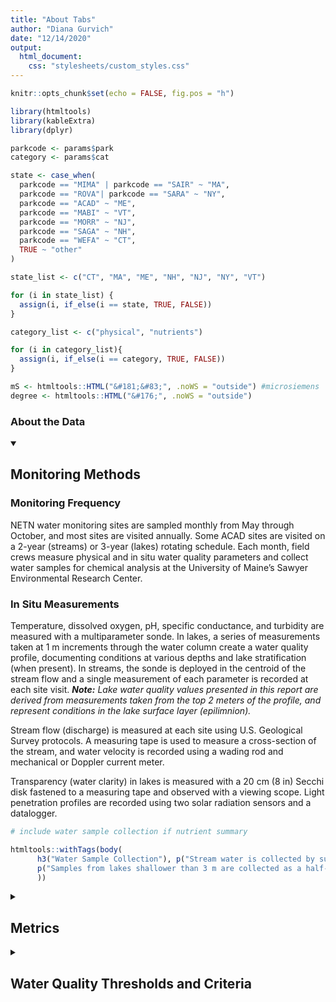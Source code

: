 ```yaml
---
title: "About Tabs"
author: "Diana Gurvich"
date: "12/14/2020"
output: 
  html_document:
    css: "stylesheets/custom_styles.css"
---
```

```r
knitr::opts_chunk$set(echo = FALSE, fig.pos = "h")

```

```r
library(htmltools)
library(kableExtra)
library(dplyr)
```

```r

parkcode <- params$park
category <- params$cat

state <- case_when(
  parkcode == "MIMA" | parkcode == "SAIR" ~ "MA",
  parkcode == "ROVA"| parkcode == "SARA" ~ "NY",
  parkcode == "ACAD" ~ "ME",
  parkcode == "MABI" ~ "VT",
  parkcode == "MORR" ~ "NJ",
  parkcode == "SAGA" ~ "NH",
  parkcode == "WEFA" ~ "CT",
  TRUE ~ "other"
)

state_list <- c("CT", "MA", "ME", "NH", "NJ", "NY", "VT")

for (i in state_list) {
  assign(i, if_else(i == state, TRUE, FALSE))
}

category_list <- c("physical", "nutrients")

for (i in category_list){
  assign(i, if_else(i == category, TRUE, FALSE))
}

```

```r

mS <- htmltools::HTML("&#181;&#83;", .noWS = "outside") #microsiemens
degree <- htmltools::HTML("&#176;", .noWS = "outside")

```

### About the Data

<details open><summary><h2>Monitoring Methods</h2></summary>

<h3>Monitoring Frequency</h3> NETN water monitoring sites are sampled monthly from May through October, and most sites are visited annually. Some ACAD sites are visited on a 2-year (streams) or 3-year (lakes) rotating schedule. Each month, field crews measure physical and in situ water quality parameters and collect water samples for chemical analysis at the University of Maine’s Sawyer Environmental Research Center.

<h3>In Situ Measurements</h3> Temperature, dissolved oxygen, pH, specific conductance, and turbidity are measured with a multiparameter sonde. In lakes, a series of measurements taken at 1 m increments through the water column create a water quality profile, documenting conditions at various depths and lake stratification (when present). In streams, the sonde is deployed in the centroid of the stream flow and a single measurement of each parameter is recorded at each site visit. <strong><em>Note:</strong> Lake water quality values presented in this report are derived from measurements taken from the top 2 meters of the profile, and represent conditions in the lake surface layer (epilimnion).</em>

Stream flow (discharge) is measured at each site using U.S. Geological Survey protocols. A measuring tape is used to measure a cross-section of the stream, and water velocity is recorded using a wading rod and mechanical or Doppler current meter. 

Transparency (water clarity) in lakes is measured with a 20 cm (8 in) Secchi disk fastened to a measuring tape and observed with a viewing scope. Light penetration profiles are recorded using two solar radiation sensors and a datalogger. 

```r
# include water sample collection if nutrient summary

htmltools::withTags(body(
      h3("Water Sample Collection"), p("Stream water is collected by submerging the sample bottle directly in the centroid of the streamflow with a gloved hand. Samples are analyzed for Acid Neutralizing Capacity (ANC), total phosphorus (TP), total nitrogen (TN), and dissolved organic carbon (DOC)."),
      p("Samples from lakes shallower than 3 m are collected as a half-meter grab sample. Samples from lakes deeper than 3 m are collected with a weighted core sample tube lowered to the bottom of the epilimnion, creating a composite sample of water from all depths of the surface layer. Lake samples are analyzed for Acid Neutralizing Capacity (ANC), total phosphorus (TP), total nitrogen (TN), and chlorophyll", em("a."))
      ))

```

</details>

<details><summary><h2>Metrics</h2></summary>

```r

#cat("<h2>About the Metrics:</h2>", "\n")
#DO, pH, Spc, temp, discharge

htmltools::withTags(body(
        
  # Dissolved Oxygen
  h3("Dissolved Oxygen (DO) in mg/L or % saturation"), p("Dissolved oxygen (DO) is a measure of the amount of oxygen in water, and is necessary in aquatic systems for the survival and growth of many aquatic organisms. DO can enter water by photosynthesis of plants or directly from the atmosphere, and it is lost by temperature rise, plant and animal respiration, and bio-chemical reactions. The DO concentration of surface water also depends on water temperature and air pressure. High pressures and cool temperatures allow more oxygen to be dissolved in the water. Due to changes in temperature, DO has strong daily and seasonal variability."),
  p("Low DO is highly concerning because of its detrimental effects on aquatic life. Conditions that generally contribute to low DO include warm temperatures, low flows, water stagnation, shallow gradients in streams, organic matter inputs, and high respiration rates. Decay of excessive organic debris from aquatic plants, municipal or industrial discharges, or storm runoff can also cause low DO. "),
  p("There are two measures of DO: milligrams per liter (mg/L) and % saturation. Milligrams per liter indicates the absolute amount of oxygen present in the water, whereas % saturation indicates how much is present as compared to a theoretical maximum determined by water temperature.", em(strong("Note:"), "This summary reports DO in mg/L only.")),
  
  # pH
  h3("pH"), p("pH is important to aquatic life because it has a profound impact on the toxicity and solubility of many chemicals, such as ammonia, aluminum, and some other contaminants. This is because changes in pH affect the dissociation of weak acids or bases, which in turn affects their toxicity. For example, hydrogen cyanide toxicity to fish increases with lowered pH, whereas rapid increases in pH increase NH3 (ammonia) concentrations. Metal mobility is also enhanced by low pH, which can have a significant impact on water bodies located in areas contaminated by acid deposition or heavy metals (e.g. mining)."),
  p("The pH of water is measured on a scale that most commonly ranges from 0 (acid) to 14 (basic/alkaline). The pH scale is logarithmic, meaning each pH unit increase represents a 10x decrease in hydrogen ion concentration. For comparative reference, pure water has a pH of 7 (neutral)."),
  
  # Specific Conductance
  h3("Specific Conductance"), p("Specific conductance is a temperature-corrected measure of the electrical conductivity of water and is directly related to ion concentration. The capacity of water to conduct an electrical current, i.e. its conductivity, is highly dependent on temperature and may change as much as 3% for each 1", degree, "C change. Thus, it is necessary to correct for temperature because a significant change in conductivity may simply be due to water temperature and not due to changes in ions in the water."),
  p("Water flow, whether it is from a spring, groundwater, rain, confluence or other sources can affect the conductivity of water. For example, low-conductivity streams typically have less groundwater input than high-conductivity streams.  As a result, their flow and temperature regimes are more dynamic. Likewise, reductions in flow from dams or river diversions can also alter conductivity levels. Although an increase in conductivity may indicate an increase of an ion that is toxic to aquatic life, the conductivity of a water body has little to no direct effect on aquatic life."), 
  p("Specific conductance is also useful in estimating the concentration of dissolved solids in water. Electric current is carried by dissolved inorganic solids such as chloride, carbonate, nitrate, sulfate, and phosphate anions (negatively charged particles), as well as sodium, calcium, magnesium, potassium, iron, and aluminum cations (positively charged particles). Discharges to surface waters can change the conductivity depending on their composition. A failing sewage system would raise the conductivity because of the presence of chloride, phosphate, and nitrate, while an oil spill would lower the conductivity. Other common sources of pollution that can affect specific conductance are de-icing salts, dust reducing compounds, and agriculture (primarily from the liming of fields)."),
  p("Conductivity is measured in microsiemens per centimeter (", mS, "/cm). For reference, distilled water has a conductivity in the range of 0.5 to 3 ", mS,"/cm, while the conductivity of rivers in the United States generally ranges from 50 to 1500 ", mS, "/cm. Studies of inland fresh waters indicate that streams supporting good mixed fisheries have a range between 150 and 500 ", mS, "/cm. Conductivity outside this range could indicate that the water is not suitable for certain species of fish or macroinvertebrates. By contrast, industrial waters can range as high as 10,000 ", mS,"/cm."),
  
  # Water temp
  h3("Water Temperature"), p("Several of the water chemistry parameters are water temperature dependent, such as DO and specific conductance. High temperature can also stress aquatic organisms, particularly those adapted to habitats with cooler temperatures such as trout. Temperature is reported in ", degree, "C."),
  
  # More info about discharge could go here, currently focused on methods
      
      ))

```

```r

#cat("<h2>About the Metrics:</h2>", "\n")
# ANC, TP, TN, Chlor a

htmltools::withTags(body(
  
  # ANC
  h3("Acid Neutralizing Capacity (ANC)"), p("ANC is a measure of the amount of compounds in the water that neutralize low pH, making it the prime indicator of a waterbody’s susceptibility to acid inputs. The higher the ANC of a waterbody, the better equipped it is to resist the effects of acid. The measured ANC refers to the alkalinity of an unfiltered water sample. This is different than the pH of the stream, as pH measures acidity, but does not measure buffering capacity. ANC is typically caused by anions (negatively charged particles) in natural waters that can enter into a chemical reaction with a strong acid. These are primarily the carbonate", HTML("(CO<sub>3</sub><sup>2-</sup>)"), "and bicarbonate", HTML("(HCO<sub>3-</sub>)"), "ions. Borates, phosphates, silicates, arsenate, and ammonium can also contribute to alkalinity when present."),
  
  # TP
  h3("Total Phosphorus (TP)"), p("Phosphorus (P) is one of the major nutrients needed for plant growth. It is generally present in small amounts in natural freshwater systems and typically limits the plant growth in streams and ponds. Several forms of phosphorus can be tested, and total phosphorus (TP) was selected as the most meaningful measure of this nutrient for NETN.  TP is a measure of both inorganic and organic forms of phosphorus and is the common water quality standard or criteria metric."),
  
  # TN
  h3("Total Nitrogen (TN)"), p("Nitrogen (N), often the limiting nutrient in marine waters, is an essential plant element and can also be the limiting nutrient in some freshwater systems. The importance of nitrogen in the aquatic environment varies according to the relative amounts of the forms of nitrogen present, including nitrate, nitrite, and ammonia. Nitrate is one of the dissolved, inorganic forms of nitrogen most available for biological uptake and the chemical transformation that can lead to eutrophication of water bodies. Nitrate is highly mobile in surface and groundwater and may seep into streams, lakes, and estuaries from groundwater enriched by animal or human wastes and commercial fertilizers. High concentrations of nitrate can enhance the growth of algae and aquatic plants in a manner similar to phosphorus enrichment and thus cause eutrophication of a water body. Total nitrogen (TN) is a measure of all forms of nitrogen (organic and inorganic) and was chosen as the most useful N metric for NETN water monitoring."),
  
  # Chlor a
  h3("Chlorophyll", em("a")), p("The amount of chlorophyll", em("a"), "in a water sample is a measure of the concentration of suspended phytoplankton and can be used as an indicator of algal biomass and thus of water quality. Chlorophyll", em("a"), "is responsible for photosynthesis and is found in various forms within the living cells of algae, phytoplankton, and other aquatic plant matter. Like other biological response variables, chlorophyll", em("a"), "tends to integrate the stresses of various parameters over time, and thus is often an important nutrient-stress parameter to measure.")
  
    ))

```

</details>

<details><summary><h2>Water Quality Thresholds and Criteria</h2></summary>

<h3>EPA Ecoregional Nutrient Criteria</h3> EPA Ecoregion # water quality criteria are also used as a benchmark in this summary. EPA water quality criteria for nutrients help translate narrative criteria within State or Tribal water quality standards by establishing values for causal variables (e.g., total nitrogen and total phosphorus) and response variables (e.g., turbidity and chlorophyll a). Causal variables are necessary to provide sufficient protection of designated uses before impairment occurs and to maintain downstream uses. Early response variables are necessary to provide warning signs of possible impairment and to integrate the effects of variable and potentially unmeasured nutrient loads.

These criteria were developed specifically for Ecoregion # (which includes the entire states of State 1, State 2, and etc.) and are designed to represent conditions of surface waters that are minimally impacted by human activities and thus protect against the adverse effects of nutrient over-enrichment from cultural eutrophication. The values are EPA’s scientific recommendations regarding ambient concentrations of nutrients that protect aquatic resource quality. They do not have any regulatory impact or meaning.

The criteria were established based on the lower 25th percentile of waterbodies that EPA found data for. This percentile of all waterbodies is expected to approximately correspond to the 75th percentile of reference (undisturbed) waterbodies. In other words, 75% of waterbodies in the ecoregion do not meet the criteria, nor do roughly 25% of reference waterbodies.

```r

# classify parks by ecoregion, turn tables on and off?

```

```r

lake_kbl <- function(df) {
  kable(df, col.names = c(
        "Water quality classification code",
        "Maximum Temperature (&#176;F)",
        "Minimum Dissolved Oxygen (mg/L)",
        "pH Range (standard units)",
        "Maximum Total Nitrogen (mg/L)",
        "Maximum Total Phosphorus (&#181;g/L)",
        "Maximum Chlorophyll <em>a</em> (&#181;g/L)",
        "Minimum Secchi Disk Depth (m)"), escape = F) %>% 
        kable_styling() %>% 
        collapse_rows()
}

stream_kbl <- function(df) {
  kable(df, col.names = c(
        "Water quality classification code",
        "Maximum Temperature (&#176;F)",
        "Minimum Dissolved Oxygen (mg/L)",
        "pH Range (standard units)",
        "Maximum Total Nitrogen (mg/L)",
        "Maximum Total Phosphorus (&#181;g/L)",
        "Turbidity (NTU)"), escape = F) %>% 
        kable_styling() %>% 
        collapse_rows()
}

```

```r

htmltools::withTags(body(
  h3("Connecticut State Water Quality Standards"), 
  p("Connecticut water quality standards define ranges of total phosphorus, total nitrogen, chlorophyll a, and Secchi disk transparency which are assessed collectively to determine the trophic state of a lake or pond. For the purpose of determining consistency with the water quality standard, the natural trophic state of a lake or pond is compared with the current trophic state to determine if it has been altered due to excessive anthropogenic inputs. Lakes and ponds in advanced trophic states which exceed their natural trophic state due to anthropogenic sources are considered to be inconsistent with water quality standards.")
  
    ))

htmltools::withTags(h3("Connecticut lake and pond water quality standards"))

ct_lake <- data.frame(col1=c("Mesotrophic", "Eutrophic"),
                 col2=c("85, or maximum of 4&#176; increase from natural conditions"),
                 col3=c("5.0"),
                 col4=c("6.5&ndash;8.0"),
                 col5=c("0.2&ndash;0.6", "0.6&ndash;1.0"),
                 col6=c("10&ndash;30", "30&ndash;50"),
                 col7=c("2&ndash;15", "15&ndash;30"),
                 col8=c("2&ndash;6", "1&ndash;2")) 

lake_kbl(ct_lake)

```

```r

htmltools::withTags(body(
  h3("Maine State Water Quality Standards"), 
  p("All waters in national parks are considered outstanding national resource waters (ONRW) in Maine. The water quality of ONRW must be maintained and protected. Class AA is the highest classification and its standards shall be applied to waters that are outstanding natural resources."),
  p('“Class AA waters must be of such quality that they are suitable for the designated uses of drinking water after disinfection, fishing, agriculture, recreation in and on the water, navigation, and as habitat for fish and other aquatic life. The habitat must be characterized as free-flowing and natural. The aquatic life, DO, and bacteria content of Class AA waters shall be as naturally occurs”. No quantitative criteria are given for AA waters, but DO content of Class A waters (the next lowest classification) “shall be not less than 7 parts per million [7 mg/L] or 75 percent of saturation, whichever is higher”. '),
  p('Great ponds and natural ponds and lakes less than 10 acres in size are all classified as Class GPA waters. “Class GPA waters must be of such quality that they are suitable for the designated uses of drinking water after disinfection, recreation in and on the water, fishing, agriculture, industrial process and cooling water supply, hydroelectric power generation, navigation, and as habitat for fish and other aquatic life. The habitat must be characterized as natural”.'),
  p('“Class GPA waters shall be described by their trophic state based on measures of the chlorophyll a content, Secchi Disk Depth (SD), total phosphorus content, and other appropriate criteria.” Water quality standards for Maine indicate that class GPA waters “shall have a stable or decreasing trophic state, subject only to natural fluctuations, and shall be free of culturally induced algal blooms”.')
  
    ))

htmltools::withTags(h3("Maine stream water quality standards"))

me_stream <- data.frame(col1=c("AA"),
                 col2=c("As naturally occurs)"), 
                 col3=c("7.0 (or 75% saturation)"),
                 col4=c("As naturally occurs"),
                 col5=c("As naturally occurs"),
                 col6=c("As naturally occurs"),
                 col7=c("&ndash;"))

stream_kbl(me_stream)

htmltools::withTags(h3("Maine lake and pond water quality standards"))

me_lake <- data.frame(col1=c("GPA"),
                 col2=c("As naturally occurs"), 
                 col3=c("As naturally occurs"),
                 col4=c("As naturally occurs"),
                 col5=c("As naturally occurs"),
                 col6=c("As naturally occurs"),
                 col7=c("As naturally occurs"),
                 col8=c("As naturally occurs"))

lake_kbl(me_lake)

```

```r

htmltools::withTags(body(
  h3("Massachusetts State Water Quality Standards"), 
  p('Massachusetts surface water quality standards designate Class A waters as “excellent habitat for fish, other aquatic life and wildlife, and suitable for primary and secondary contact recreation”. ORW is used to denote those waters, other than Public Water Supplies, designated for protection as outstanding resources. The DO concentrations of Class A waters “shall not be less than 6.0 mg/L in cold water fisheries and not less than 5.0 mg/L in warm water fisheries. Where natural background conditions are lower, DO shall not be less than natural background conditions.” Temperature “Shall not exceed 68', degree, 'F (20', degree, 'C) based on the mean of the daily maximum temperature over a seven day period in cold water fisheries, unless naturally occurring… Temperature shall not exceed 83', degree,'F (28', degree,'C) in warm water fisheries… pH shall be in the range of 6.5 through 8.3 standard units but not more than 0.5 units outside of the natural background range… These waters shall be free from color and turbidity in concentrations or combinations that are aesthetically objectionable or would impair any use assigned to this class”.')
  
    ))

htmltools::withTags(h3("Massachusetts stream water quality standards"))

ma_stream <- data.frame(col1=c("A"),
                 col2=c("68 (cold)", "83 (warm)"), 
                 col3=c("6.0 (cold)", "5.0 (warm)"),
                 col4=c("6.5&ndash;8.3"),
                 col5=c("As naturally occurs"),
                 col6=c("As naturally occurs"),
                 col7=c("Not objectionable and does not impair use"))

stream_kbl(ma_stream)

```

```r

htmltools::withTags(body(
  h3("New Hampshire State Water Quality Standards"), 
  p('Surface waters designated as natural are considered outstanding resource waters (ORW) in New Hampshire. “Water quality shall be maintained and protected in surface waters that constitute ORW”. Class A is the most protective surface water classification in New Hampshire’s Surface Water Quality Regulations.'),
  p('According to the standards, “Class A waters shall have a dissolved oxygen content of at least 75% saturation, based on a daily average, and an instantaneous minimum of at least 6 mg/L at any place or time except as naturally occurs… For the period from October 1st to May 14th, in areas identified by the fish and game department as cold water fish spawning areas of species whose early life stages are not directly exposed to the water, the 7 day mean dissolved oxygen concentration shall be at least 9.5 mg/L and the instantaneous minimum dissolved oxygen concentration shall be at least 8 mg/L… surface waters within the top 25 percent of depth of thermally unstratified lakes, ponds, impoundments and reservoirs or within the epilimnion shall contain a dissolved oxygen content of at least 75 percent saturation, based on a daily average and an instantaneous minimum dissolved oxygen content of at least 5 mg/L.”'),
  p('The standards state that Class A waters shall contain no color, turbidity, phosphorus, or nitrogen “unless naturally occurring.” Additionally, “there shall be no change in temperature in class A waters, unless naturally occurring… The pH of Class A waters shall be as naturally occurs. The pH of Class B waters shall be 6.5 to 8.0, unless due to natural causes”. The standards also provide criteria for ammonia that vary by pH, temperature and the animal species of concern for toxicity (general, salmonids, or fish).')
  
    ))

htmltools::withTags(h3("New Hampshire stream water quality standards"))

nh_stream <- data.frame(col1=c("A"),
                 col2=c("As naturally occurs"), 
                 col3=c("6.0 (or 75% saturation)"),
                 col4=c("6.5&ndash;8.0"),
                 col5=c("As naturally occurs"),
                 col6=c("As naturally occurs"),
                 col7=c("As naturally occurs"))

stream_kbl(nh_stream)
  
htmltools::withTags(h3("New Hampshire lake and pond water quality standards"))

nh_lake <- data.frame(col1=c("Ponds"),
                 col2=c("As naturally occurs"), 
                 col3=c("5.0 (or 75% saturation)"),
                 col4=c("6.5&ndash;8.0"),
                 col5=c("As naturally occurs"),
                 col6=c("As naturally occurs"),
                 col7=c("&ndash;"),
                 col8=c("&ndash;"))

lake_kbl(nh_lake)

```

```r

htmltools::withTags(body(
  h3("New Jersey State Water Quality Standards"), 
  p("New Jersey water quality standards designate the general surface water classification applied to freshwater bodies as FW. FW1 means those freshwater bodies that are to be maintained in their natural state of quality and not subjected to any man-made wastewater discharges or increases in runoff from anthropogenic activities. These waters are set aside for posterity because of their clarity, color, scenic setting, or other characteristic of aesthetic value, unique ecological significance, exceptional recreational significance, exceptional water supply significance, or exceptional fisheries resource(s)."),
  p('“Surface water quality criteria for FW1 waters shall be maintained as to quality in their natural state”. The tributaries in the Passaic River Watershed in MORR are all listed as FW2 waters. Surface-water quality criteria for FW2 waters state that DO concentrations shall be “not less than 7.0 mg/L at any time” and that “temperatures shall not exceed a daily maximum of 22', degree, 'C or rolling seven-day average of the daily maximum of 19', degree, 'C, unless due to natural conditions” (specifically for FW2-TP waters; TP refers to waters supporting trout production). For all FW2 waters, total phosphorus cannot exceed 0.1 mg/L, pH must remain between 6.5 and 8.5, sulfate must be below 250 mg/L, and for turbidity a “maximum 30-day average of 15 NTU, a maximum of 50 NTU at any time”. For all waters, “except as due to natural conditions, nutrients shall not be allowed in concentrations that render the waters unsuitable for the existing or designated uses”.')
  
    ))

htmltools::withTags(h3("New Jersey stream water quality standards"))

nj_stream <- data.frame(col1=c("FW2"),
                 col2=c("72 (66 for 7-day average max temp)"), 
                 col3=c("7.0"),
                 col4=c("6.5&ndash;8.5"),
                 col5=c("As naturally occurs"),
                 col6=c("100"),
                 col7=c("50 (15 for 30-day average)"))

stream_kbl(nj_stream)

```

```r

htmltools::withTags(body(
  h3("New York State Water Quality Standards"), 
  p('New York’s Surface Water Quality Standards designates Class AA as the most restrictive stream classification for water quality. The standards for phosphorus and nitrogen state that there will be “none in amounts that will result in growths of algae, weeds and slimes that will impair the waters for their best usages.” pH “shall not be less than 6.5 nor more than 8.5,” and turbidity “shall not exceed 5 nephelometric units”.'),
  p('“For trout spawning waters (TS), the DO concentration shall not be less than 7.0 mg/L from other than natural conditions. For trout waters (T), the minimum daily average shall not be less than 6.0 mg/L, and at no time shall the concentration be less than 5.0 mg/L. For nontrout waters, the minimum daily average shall not be less than 5.0 mg/L, and at no time shall the DO concentration be less than 4.0 mg/L”.')
  
    ))

htmltools::withTags(h3("New York stream water quality standards"))

ny_stream <- data.frame(col1=c("AA"),
                 col2=c("&ndash;"), 
                 col3=c("7.0 (cold)", "4.0 (warm)"),
                 col4=c("6.5&ndash;8.5"),
                 col5=c("No algae growth"),
                 col6=c("No algae growth"),
                 col7=c("&ndash;"))

stream_kbl(ny_stream)

```

```r

htmltools::withTags(body(
  h3("Vermont State Water Quality Standards"), 
  p('In all waters in Vermont, “the change or rate of change in temperature, either upward or downward, shall be controlled to ensure full support of aquatic biota, wildlife, and aquatic habitat uses… [For cold water fish habitat,] the total increase from the ambient temperature resulting from all activities shall not exceed 1', degree, 'F." In lakes, ponds, and reservoirs the total increase from ambient temperature shall not exceed 1', degree, 'F if the ambient temperature is above 60', degree, 'F; 2', degree, 'F if the ambient temperature is between 50 and 60', degree, 'F; and 3', degree, 'F if the ambient temperature is below 50', degree, 'F. In all other waters, the totaly increase from ambient temperature shall not exceed 1', degree, 'F if the ambient temperature is above 66', degree, 'F; 2', degree, 'F if the ambient temperature is between 63 and 66', degree, 'F; 3', degree, 'F if the ambient temperature is between 59 and 62', degree, 'F; 4', degree, 'F if the ambient temperature is between 55 and 58', degree,'F; and 5', degree,'F if the ambient temperature is below 55', degree,'F.'),
  p('All total phosphorus and nitrate concentrations “shall be limited so that they will not contribute to the acceleration of eutrophication or the stimulation of the growth of aquatic biota in a manner that prevents the full support of uses”. In lakes, ponds, and reservoirs, nitrate concentrations are “not to exceed 5.0 mg/L as NO3-N regardless of classification”. In class A(1) waters, nitrates are “not to exceed 2.0 mg/L as NO3-N at flows exceeding low median monthly flows”.'),
  p('There should be no color “that would prevent the full support of uses,” and pH “shall be maintained with the range of 6.5 and 8.5”. Turbidity will not be present “in such amounts or concentrations that would prevent the full support of uses, and not to exceed 10 NTU… as an annual average under dry weather base-flow conditions”.'),
  p('DO concentrations are as naturally occurs in all Class A(1) ecological waters. DO concentrations in cold water fish habitat is “not less than 7 mg/L and 75 percent saturation at all times, nor less than 95 percent saturation during late egg maturation and larval development of salmonids in areas that the Secretary determines are salmonid spawning or nursery areas important to the establishment or maintenance of the fishery resource. Not less than 6 mg/L and 70 percent saturation at all times in all other waters designated as a cold water fish habitat.” In warm water fish habitat DO concentrations are “not less than 5 mg/L and 60 percent saturation at all times”.')
  
    ))

htmltools::withTags(h3("Vermont stream water quality standards"))

vt_stream <- data.frame(col1=c("A(1)"),
                 col2=c("&ndash;"), 
                 col3=c("6.0&ndash;7.0 (or 70&ndash;75% saturation; cold)",
                        "5.0 (or 60% saturation; warm"),
                 col4=c("6.5&ndash;8.0"),
                 col5=c("2.0"),
                 col6=c("As naturally occurs"),
                 col7=c("10"))

stream_kbl(vt_stream)
  
htmltools::withTags(h3("Vermont lake and pond water quality standards"))

vt_lake <- data.frame(col1=c("Ponds"),
                 col2=c("&ndash;"), 
                 col3=c("5.0 (or 60% saturation)"),
                 col4=c("6.5&ndash;8.0"),
                 col5=c("5"),
                 col6=c("As naturally occurs"),
                 col7=c("&ndash;"),
                 col8=c("&ndash;"))

lake_kbl(vt_lake)

```

</details>
